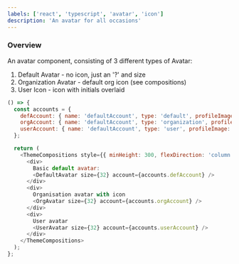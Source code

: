 ```yaml
---
labels: ['react', 'typescript', 'avatar', 'icon']
description: 'An avatar for all occasions'
---
```



### Overview

An avatar component, consisting of 3 different types of Avatar:

1. Default Avatar - no icon, just an '?' and size
2. Organization Avatar - default org icon (see compositions)
3. User Icon - icon with initials overlaid

```js live
() => {
  const accounts = {
    defAccount: { name: 'defaultAccount', type: 'default', profileImage: 'https://static.bit.dev/harmony/support.svg' },
    orgAccount: { name: 'defaultAccount', type: 'organization', profileImage: 'https://static.bit.dev/bit-logo.svg' },
    userAccount: { name: 'defaultAccount', type: 'user', profileImage: 'https://static.bit.dev/harmony/github.svg' },
  };

  return (
    <ThemeCompositions style={{ minHeight: 300, flexDirection: 'column' }}>
      <div>
        Basic default avatar:
        <DefaultAvatar size={32} account={accounts.defAccount} />
      </div>
      <div>
        Organisation avatar with icon
        <OrgAvatar size={32} account={accounts.orgAccount} />
      </div>
      <div>
        User avatar
        <UserAvatar size={32} account={accounts.userAccount} />
      </div>
    </ThemeCompositions>
  );
};
```
